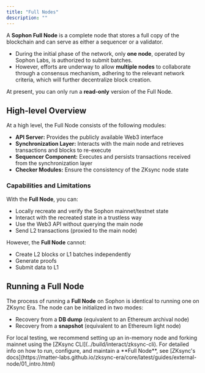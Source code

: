 ```yaml
---
title: "Full Nodes"
description: ""
---
```


A **Sophon Full Node** is a complete node that stores a full copy of the blockchain and can serve as either a sequencer or a validator.

- During the initial phase of the network, only **one node**, operated by Sophon Labs, is authorized to submit batches.
- However, efforts are underway to allow **multiple nodes** to collaborate through a consensus mechanism, adhering to the relevant network criteria, which will further decentralize block creation.

<Tip>At present, you can only run a **read-only** version of the Full Node.</Tip>

## High-level Overview

At a high level, the Full Node consists of the following modules:

- **API Server:** Provides the publicly available Web3 interface
- **Synchronization Layer:** Interacts with the main node and retrieves transactions and blocks to re-execute
- **Sequencer Component:** Executes and persists transactions received from the synchronization layer
- **Checker Modules:** Ensure the consistency of the ZKsync node state

### Capabilities and Limitations

With the **Full Node**, you can:

- Locally recreate and verify the Sophon mainnet/testnet state
- Interact with the recreated state in a trustless way
- Use the Web3 API without querying the main node
- Send L2 transactions (proxied to the main node)

However, the **Full Node** cannot:

- Create L2 blocks or L1 batches independently
- Generate proofs
- Submit data to L1

## Running a Full Node

The process of running a **Full Node** on Sophon is identical to running one on ZKsync Era. The node can be initialized in two modes:

- Recovery from a **DB dump** (equivalent to an Ethereum archival node)
- Recovery from a **snapshot** (equivalent to an Ethereum light node)

<Tip>
For local testing, we recommend setting up an in-memory node and forking mainnet using the [ZKsync CLI](../build/interact/zksync-cli).
</Tip>

<Note>
For detailed info on how to run, configure, and maintain a **Full Node**, see [ZKsync's docs](https://matter-labs.github.io/zksync-era/core/latest/guides/external-node/01_intro.html)
</Note>
